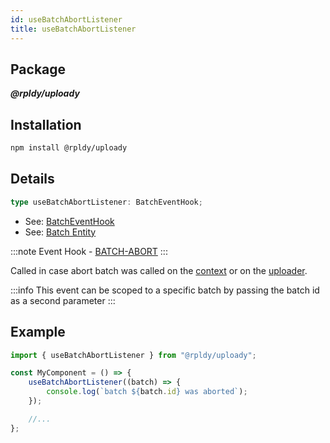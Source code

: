 ```yaml
---
id: useBatchAbortListener
title: useBatchAbortListener
---
```


## Package

**_@rpldy/uploady_**

## Installation

```bash npm2yarn
npm install @rpldy/uploady
```

## Details

```typescript
type useBatchAbortListener: BatchEventHook;
```

- See: [BatchEventHook](../types#batcheventhook)
- See: [Batch Entity](../entities#batch)

:::note
Event Hook - [BATCH-ABORT](../events#batchAbort)
:::

Called in case abort batch was called on the [context](../context#abortbatch)
or on the [uploader](../uploader#abortbatch).

:::info
This event can be scoped to a specific batch by passing the batch id as a second parameter
:::

## Example

```javascript
import { useBatchAbortListener } from "@rpldy/uploady";

const MyComponent = () => {
    useBatchAbortListener((batch) => {
        console.log(`batch ${batch.id} was aborted`);
    });

    //...
};
```
